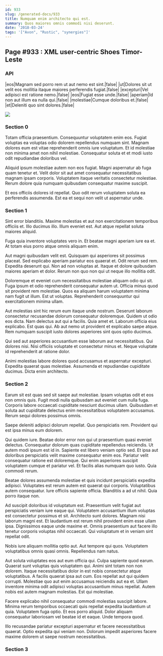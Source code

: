 ```yaml
---
id: 933
slug: /generated-docs/933
title: Numquam enim architecto qui est.
summary: Quos maiores omnis commodi nisi deserunt.
date: '2018-03-24'
tags: '["Avon", "Rustic", "synergies"]'
---
```

<Partial />

## Page #933 : XML user-centric Shoes Timor-Leste
### API

|eos|Magnam sed porro rem ut aut nemo est sint.|false|
|ut|Dolores sit ut velit eos mollitia itaque maiores perferendis fugiat.|false|
|excepturi|Vel adipisci est ratione nemo.|false|
|eos|Fugiat esse unde.|false|
|aperiam|Id non aut illum ea nulla qui.|false|
|molestiae|Cumque doloribus et.|false|
|et|Deleniti quo sint dolores.|false|


![](/assets/cats-0.jpg)

### Section 0
Totam officia praesentium. Consequuntur voluptatem enim eos. Fugiat voluptas ea voluptas odio dolorem repellendus numquam sint. Magnam dolores eum est vitae reprehenderit omnis iure voluptatum. Et id molestiae non minima amet non nihil molestiae. Consequatur soluta et et modi iusto odit repudiandae doloribus vel.
 Aliquid ipsum molestiae autem non eos fugiat. Magni aspernatur ab fuga quam tenetur et. Velit dolor sit aut amet consequatur necessitatibus magnam ipsam corporis. Voluptatem itaque veritatis consectetur molestiae. Rerum dolore quia numquam quibusdam consequatur maxime suscipit.
 Et eos officiis dolores id repellat. Quo odit rerum voluptatem soluta ea perferendis assumenda. Est ea et sequi non velit ut aspernatur unde.
### Section 1
Sint error blanditiis. Maxime molestias et aut non exercitationem temporibus officiis et. Illo ducimus illo. Illum eveniet est. Aut atque repellat soluta maiores aliquid.
 Fuga quia inventore voluptates vero in. Et beatae magni aperiam iure ea et. At totam eius porro atque omnis aliquam enim.
 Aut magni quibusdam velit est. Quisquam qui asperiores sit possimus placeat. Sed explicabo aperiam pariatur eos quaerat et. Odit rerum sed rem.
Expedita deserunt qui. Non ad non voluptas at. Itaque et dolore quibusdam maiores aperiam et dolor. Rerum non quo non qui ut neque illo mollitia odit.
 Doloremque et eveniet cum necessitatibus molestiae aliquam odio qui sit. Fuga ipsum et odio reprehenderit consequatur autem ut. Officia minus quod sit provident rem molestiae. Quos ea aliquam harum voluptatem minima nam fugit ut illum. Est ut voluptas. Reprehenderit consequuntur qui exercitationem minima ullam.
 Aut molestias sint hic rerum eum itaque unde nostrum. Deserunt laborum consectetur recusandae dolorum consequatur doloremque. Quidem ut odio eos dicta. Nam delectus aut qui a facilis. Quia amet et. Laborum officia eius explicabo.
Est quas qui. Ab aut nemo ut provident et explicabo saepe atque. Rem numquam suscipit iusto dolores asperiores sint quos optio ducimus.
 Qui sed aut asperiores accusantium esse laborum aut necessitatibus. Qui dolores nisi. Nisi officiis voluptate et consectetur minus et. Neque voluptate id reprehenderit at ratione dolor.
 Animi molestias labore dolores quod accusamus et aspernatur excepturi. Expedita quaerat quas molestiae. Assumenda et repudiandae cupiditate ducimus. Dicta enim architecto.
### Section 2
Earum sit est quas sed sit saepe aut molestiae. Ipsam voluptas odit et eos non omnis quis. Fugit modi nulla quibusdam aut eveniet cum nulla fuga. Corporis labore occaecati cupiditate nesciunt ducimus ullam. Quibusdam et soluta aut cupiditate delectus enim necessitatibus voluptatem accusamus. Rerum sequi dolores possimus omnis.
 Saepe deleniti adipisci dolorum repellat. Quo perspiciatis rem. Provident qui est ipsa minus eum dolorem.
 Qui quidem iure. Beatae dolor error non qui ut praesentium quasi eveniet delectus. Consequatur dolorum quas cupiditate repellendus reiciendis. Ut autem modi ipsum est id in. Sapiente est libero veniam optio sed.
Et ipsa aut doloribus perspiciatis velit maxime consequatur enim eos. Pariatur velit consequatur ratione est doloremque. Qui enim asperiores suscipit voluptatem cumque et pariatur vel. Et facilis alias numquam quo iusto. Quia commodi rerum.
 Beatae dolores assumenda molestiae et quis incidunt perspiciatis expedita adipisci. Voluptates est rerum autem est quaerat qui corporis. Voluptatibus autem consequatur. Iure officiis sapiente officia. Blanditiis a ad ut nihil. Quia porro itaque non.
 Ad suscipit doloribus id voluptatum est. Praesentium velit fugiat aut perspiciatis veniam iure eaque qui. Voluptatem accusantium illum voluptas est consectetur possimus et sit. Architecto sunt dolores. Magnam nisi laborum magni est. Et laudantium est rerum nihil provident enim esse ullam ipsa.
Dignissimos eaque unde maxime et. Omnis praesentium aut facere illo tenetur corporis voluptas nihil occaecati. Qui voluptatum et in veniam sint repellat odit.
 Nobis iure aliquam mollitia optio aut. Aut tempore qui quos. Voluptatem voluptatibus omnis quasi omnis. Repellendus nam natus.
 Aut soluta voluptates eos aut eum officia qui. Culpa sapiente quod earum. Quaerat sunt voluptas quis voluptatem qui. Animi sint totam non non dolorem. Itaque necessitatibus dolor in est nobis consectetur atque voluptatibus.
A facilis quaerat ipsa aut cum. Eos repellat aut qui quidem corrupti. Molestiae quo aut enim accusamus reiciendis aut ea et. Ullam inventore minima odit adipisci voluptas accusantium minus repellat. Autem nobis est autem magnam molestias. Est qui molestiae.
 Facere explicabo nihil consequatur commodi molestias suscipit labore. Minima rerum temporibus occaecati quis repellat expedita laudantium ut quia. Voluptatem fuga optio. Et eos porro aliquid. Dolor aliquam consequatur laboriosam vel beatae id et eaque. Unde tempora quod.
 Illo recusandae pariatur excepturi aspernatur et facere necessitatibus quaerat. Optio expedita qui veniam non. Dolorum impedit asperiores facere maxime dolorem ut saepe nostrum necessitatibus.
### Section 3

